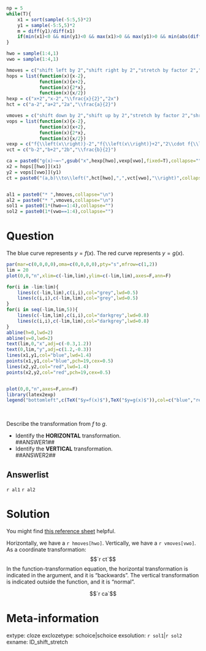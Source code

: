 ```r
np = 5
while(T){
    x1 = sort(sample(-5:5,5)*2)
    y1 = sample(-5:5,5)*2
    m = diff(y1)/diff(x1)
    if(min(x1)<0 && min(y1)<0 && max(x1)>0 && max(y1)>0 && min(abs(diff(m)))>0){break}
}

hwo = sample(1:4,1)
vwo = sample(1:4,1)

hmoves = c("shift left by 2","shift right by 2","stretch by factor 2","shrink by factor 2")
hops = list(function(x){x-2},
            function(x){x+2},
            function(x){2*x},
            function(x){x/2})
hexp = c("x+2","x-2","\\frac{x}{2}","2x")
hct = c("a-2","a+2","2a","\\frac{a}{2}")

vmoves = c("shift down by 2","shift up by 2","stretch by factor 2","shrink by factor 2")
vops = list(function(x){x-2},
            function(x){x+2},
            function(x){2*x},
            function(x){x/2})
vexp = c("f{\\left(x\\right)}-2","f{\\left(x\\right)}+2","2\\cdot f{\\left(x\\right)}","\\frac{f{\\left(x\\right)}}{2}")
vct = c("b-2","b+2","2b","\\frac{b}{2}")

ca = paste0("g(x)~=~",gsub("x",hexp[hwo],vexp[vwo],fixed=T),collapse="")
x2 = hops[[hwo]](x1)
y2 = vops[[vwo]](y1)
ct = paste0("(a,b)\\to\\left(",hct[hwo],",",vct[vwo],"\\right)",collapse="")


al1 = paste0("* ",hmoves,collapse="\n")
al2 = paste0("* ",vmoves,collapse="\n")
sol1 = paste0(1*(hwo==1:4),collapse="")
sol2 = paste0(1*(vwo==1:4),collapse="")

```

Question
========

The blue curve represents $y=f(x)$. The red curve represents $y=g(x)$.

```r
par(mar=c(0,0,0,0),oma=c(0,0,0,0),pty="s",mfrow=c(1,2))
lim = 20
plot(0,0,"n",xlim=c(-lim,lim),ylim=c(-lim,lim),axes=F,ann=F)

for(i in -lim:lim){
    lines(c(-lim,lim),c(i,i),col="grey",lwd=0.5)
    lines(c(i,i),c(-lim,lim),col="grey",lwd=0.5)
}
for(i in seq(-lim,lim,5)){
    lines(c(-lim,lim),c(i,i),col="darkgrey",lwd=0.8)
    lines(c(i,i),c(-lim,lim),col="darkgrey",lwd=0.8)
}
abline(h=0,lwd=2)
abline(v=0,lwd=2)
text(lim,0,"x",adj=c(-0.3,1.2))
text(0,lim,"y",adj=c(1.2,-0.3))
lines(x1,y1,col="blue",lwd=1.4)
points(x1,y1,col="blue",pch=19,cex=0.5)
lines(x2,y2,col="red",lwd=1.4)
points(x2,y2,col="red",pch=19,cex=0.5)


plot(0,0,"n",axes=F,ann=F)
library(latex2exp)
legend("bottomleft",c(TeX("$y=f(x)$"),TeX("$y=g(x)$")),col=c("blue","red"),lwd=c(1.4,1.4))
```
\

Describe the transformation from $f$ to $g$.

* Identify the **HORIZONTAL** transformation.\
##ANSWER1##
* Identify the **VERTICAL** transformation.\
##ANSWER2##

Answerlist
--------

`r al1`
`r al2`


Solution
========

You might find [this reference sheet](https://chadworley.github.io/algtwo2026/u02/10_02/ref_all_2s.pdf) helpful.

Horizontally, we have a `r hmoves[hwo]`. Vertically, we have a `r vmoves[vwo]`. As a coordinate transformation:
$$`r ct`$$
In the function-transformation equation, the horizontal transformation is indicated in the argument, and it is "backwards". The vertical transformation is indicated outside the function, and it is "normal".

$$`r ca`$$


Meta-information
============
extype: cloze
exclozetype: schoice|schoice
exsolution: `r sol1`|`r sol2`
exname: ID_shift_stretch